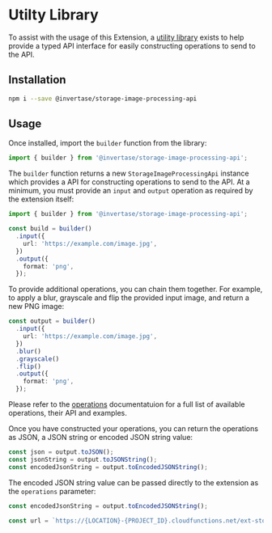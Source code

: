 # Utilty Library

To assist with the usage of this Extension, a [utility library](https://www.npmjs.com/package/@invertase/storage-image-processing-api) exists
to help provide a typed API interface for easily constructing operations to send to the API.

## Installation

```bash
npm i --save @invertase/storage-image-processing-api
```

## Usage

Once installed, import the `builder` function from the library:

```ts
import { builder } from '@invertase/storage-image-processing-api';
```

The `builder` function returns a new `StorageImageProcessingApi` instance which provides a API for constructing operations to send to the API.
At a minimum, you must provide an `input` and `output` operation as required by the extension itself:

```ts
import { builder } from '@invertase/storage-image-processing-api';

const build = builder()
  .input({
    url: 'https://example.com/image.jpg',
  })
  .output({
    format: 'png',
  });
```

To provide additional operations, you can chain them together. For example,
to apply a blur, grayscale and flip the provided input image, and return a new PNG image:

```ts
const output = builder()
  .input({
    url: 'https://example.com/image.jpg',
  })
  .blur()
  .grayscale()
  .flip()
  .output({
    format: 'png',
  });
```

Please refer to the [operations](/operations) documentatuion for a full list of available operations, their API and examples.

Once you have constructed your operations, you can return the operations as JSON, a JSON string or encoded JSON string value:

```ts
const json = output.toJSON();
const jsonString = output.toJSONString();
const encodedJsonString = output.toEncodedJSONString();
```

The encoded JSON string value can be passed directly to the extension as the `operations` parameter:

```ts
const encodedJsonString = output.toEncodedJSONString();

const url = `https://{LOCATION}-{PROJECT_ID}.cloudfunctions.net/ext-storage-image-processing-api-handler/process?operations=${encodedJsonString}`
```